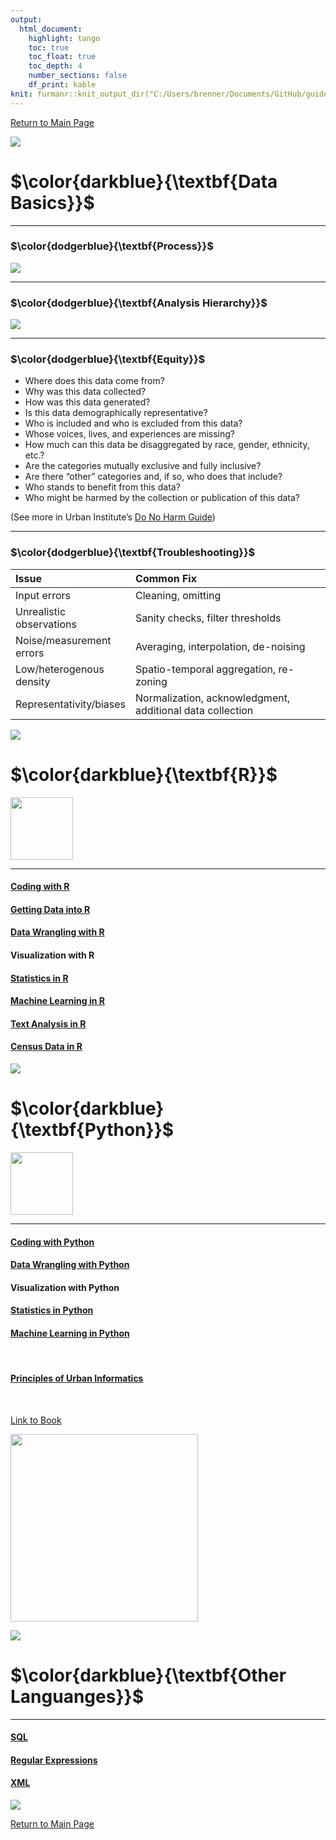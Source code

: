 ```yaml
---
output: 
  html_document:
    highlight: tango
    toc: true
    toc_float: true
    toc_depth: 4
    number_sections: false
    df_print: kable
knit: furmanr::knit_output_dir("C:/Users/brenner/Documents/GitHub/guides")
---
```


\newcommand\first[1]{\color{darkblue}{\textbf{#1}}}
\newcommand\second[1]{\color{dodgerblue}{\textbf{#1}}}
\newcommand\third[1]{\color{skyblue}{\textrm{#1}}}

[Return to Main Page](index.html)

![](https://raw.githubusercontent.com/social-lorax/new_guides/main/Images/Index/underline.gif)

# $\first{Data Basics}$

****

### $\second{Process}$

![](https://github.com/social-lorax/new_guides/blob/main/Images/Logos/data_science.png?raw=true)

****

### $\second{Analysis Hierarchy}$

![](https://github.com/social-lorax/new_guides/blob/main/Images/Logos/data_hierarchy.png?raw=true)

****

### $\second{Equity}$

* Where does this data come from?
* Why was this data collected?
* How was this data generated?
* Is this data demographically representative?
* Who is included and who is excluded from this data?
* Whose voices, lives, and experiences are missing?
* How much can this data be disaggregated by race, gender, ethnicity, etc.?
* Are the categories mutually exclusive and fully inclusive?
* Are there “other” categories and, if so, who does that include?
* Who stands to benefit from this data?
* Who might be harmed by the collection or publication of this data?

(See more in Urban Institute’s [Do No Harm Guide](https://www.urban.org/research/publication/do-no-harm-guide-applying-equity-awareness-data-visualization/view/full_report))

****

### $\second{Troubleshooting}$

|Issue |Common Fix |
|:-----|:----------|
|Input errors |Cleaning, omitting |
|Unrealistic observations |Sanity checks, filter thresholds|
|Noise/measurement errors |Averaging, interpolation, de-noising |
|Low/heterogenous density |Spatio-temporal aggregation, re-zoning |
|Representativity/biases |Normalization, acknowledgment, additional data collection |

![](https://raw.githubusercontent.com/social-lorax/new_guides/main/Images/Index/underline.gif)

# $\first{R}$

<img src="https://raw.githubusercontent.com/social-lorax/new_guides/main/Images/Logos/r_main.png" height="100">

****

#### [Coding with R](r_code.html)
#### [Getting Data into R](r_data.html)
#### [Data Wrangling with R](r_cleaning.html)
#### Visualization with R
#### [Statistics in R](py_stats.html)
#### [Machine Learning in R](py_ml.html)
#### [Text Analysis in R](r_text.html)

#### [Census Data in R](tidycensus.html)

![](https://raw.githubusercontent.com/social-lorax/new_guides/main/Images/Index/underline.gif)

# $\first{Python}$

<img src="https://raw.githubusercontent.com/social-lorax/new_guides/main/Images/Logos/py_main.png" height="100">

****

#### [Coding with Python](py_code.html)
#### [Data Wrangling with Python](py_basic.html)
#### Visualization with Python
#### [Statistics in Python](py_stats.html)
#### [Machine Learning in Python](py_ml.html)

<br>

#### [Principles of Urban Informatics](pui.html)

<br>

[Link to Book](https://bedford-computing.co.uk/learning/wp-content/uploads/2015/10/Python-for-Data-Analysis.pdf)

<img src="https://github.com/social-lorax/new_guides/blob/main/Images/Python/py_data_analysis.jpg?raw=true" width="300">

![](https://raw.githubusercontent.com/social-lorax/new_guides/main/Images/Index/underline.gif)

# $\first{Other Languanges}$

****

#### [SQL](sql.html)
#### [Regular Expressions](regex.html)
#### [XML](xml.html)

![](https://raw.githubusercontent.com/social-lorax/new_guides/main/Images/Index/underline.gif)

[Return to Main Page](index.html)
